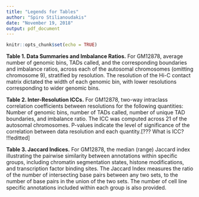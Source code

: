 ```yaml
---
title: "Legends for Tables"
author: "Spiro Stilianoudakis"
date: "November 19, 2018"
output: pdf_document
---
```


```r
knitr::opts_chunk$set(echo = TRUE)
```

**Table 1. Data Summaries and Imbalance Ratios.** For GM12878, average number of genomic bins, TADs called, and the corresponding boundaries and imbalance ratios, across each of the autosomal chromosomes (omitting chromosome 9), stratified by resolution. The resolution of the Hi-C contact matrix dictated the width of each genomic bin, with lower resolutions corresponding to wider genomic bins. 

**Table 2. Inter-Resolution ICCs.** For GM12878, two-way intraclass correlation coefficients between resolutions for the following quantities: Number of genomic bins, number of TADs called, number of unique TAD boundaries, and imbalance ratio. The ICC was computed across 21 of the autosomal chromosomes. P-values indicate the level of significance of the correlation between data resolution and each quantity.[??? What is ICC? !!!editted]

**Table 3. Jaccard Indices.** For GM12878, the median (range) Jaccard index illustrating the pairwise similarity between annotations within specific groups, including chromatin segmentation states, histone modifications, and transcription factor binding sites. The Jaccard Index measures the ratio of the number of intersecting base pairs between any two sets, to the number of base pairs in the union of the two sets. The number of cell line specific annotations included within each group is also provided.
